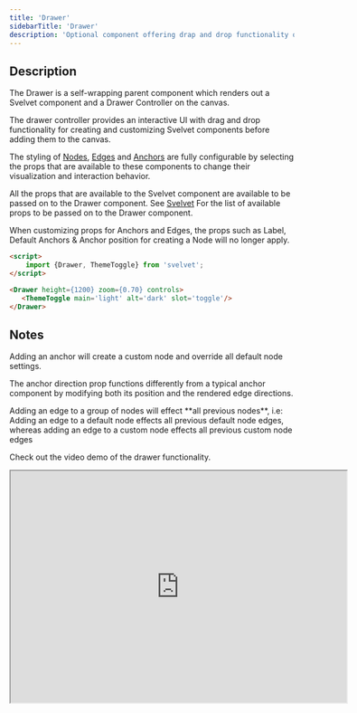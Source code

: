 ```yaml
---
title: 'Drawer'
sidebarTitle: 'Drawer'
description: 'Optional component offering drap and drop functionality of Default Nodes and Custom Nodes which are configurable via props'
---
```


## Description

The Drawer is a self-wrapping parent component which renders out a Svelvet component and a Drawer Controller on the canvas.

The drawer controller provides an interactive UI with drag and drop functionality for creating and customizing Svelvet components before adding them to the canvas.

The styling of [Nodes](/components/nodes), [Edges](/components/edges) and [Anchors](//components/anchors) are fully configurable by selecting the props that are
available to these components to change their visualization and interaction behavior.

All the props that are available to the Svelvet component are available to be passed on to the Drawer component. See [Svelvet](/components/svelvet) For the list of available
props to be passed on to the Drawer component.

<Warning>
	When customizing props for Anchors and Edges, the props such as Label, Default Anchors & Anchor
	position for creating a Node will no longer apply.
</Warning>

```HTML MyDrawer.svelte
<script>
    import {Drawer, ThemeToggle} from 'svelvet';
</script>

<Drawer height={1200} zoom={0.70} controls>
   <ThemeToggle main='light' alt='dark' slot='toggle'/>
</Drawer>

```

## Notes

Adding an anchor will create a custom node and override all default node settings.

The anchor direction prop functions differently from a typical anchor component by modifying both its position and the rendered edge directions.

<Warning>
	Adding an edge to a group of nodes will effect **all previous nodes**, i.e: Adding an edge to a
	default node effects all previous default node edges, whereas adding an edge to a custom node
	effects all previous custom node edges
</Warning>

Check out the video demo of the drawer functionality.

<iframe
	width="595"
	height="410"
	src="https://www.youtube.com/embed/cAzNvl1a20g?rel=0&amp;vq=hd720"
></iframe>
